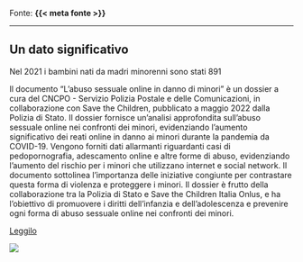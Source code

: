 :::{.fonte}
Fonte: **{{< meta fonte >}}**
:::

---

::: {.callout-tip}
## Un dato significativo
Nel 2021 i bambini nati da madri minorenni sono stati 891
:::

:::{.descrizione}
Il documento "L'abuso sessuale online in danno di minori" è un dossier a cura del CNCPO - Servizio Polizia Postale e delle Comunicazioni, in collaborazione con Save the Children, pubblicato a maggio 2022 dalla Polizia di Stato. Il dossier fornisce un'analisi approfondita sull'abuso sessuale online nei confronti dei minori, evidenziando l'aumento significativo dei reati online in danno ai minori durante la pandemia da COVID-19. Vengono forniti dati allarmanti riguardanti casi di pedopornografia, adescamento online e altre forme di abuso, evidenziando l'aumento del rischio per i minori che utilizzano internet e social network. Il documento sottolinea l'importanza delle iniziative congiunte per contrastare questa forma di violenza e proteggere i minori. Il dossier è frutto della collaborazione tra la Polizia di Stato e Save the Children Italia Onlus, e ha l'obiettivo di promuovere i diritti dell'infanzia e dell'adolescenza e prevenire ogni forma di abuso sessuale online nei confronti dei minori.
:::

[Leggilo](https://terredeshommes.it/indifesa/pdf/Dossier_indifesa_tdh_2022.pdf){.btn-action-primary .btn-action .btn .btn-success .btn-lg}

[![]({{< meta image >}})](https://terredeshommes.it/indifesa/pdf/Dossier_indifesa_tdh_2022.pdf)

